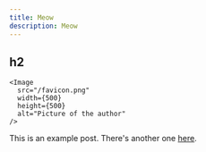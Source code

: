 ```yaml
---
title: Meow
description: Meow
---
```




## h2
    <Image
      src="/favicon.png"
      width={500}
      height={500}
      alt="Picture of the author"
    />

This is an example post. There's another one [here](/blog).
